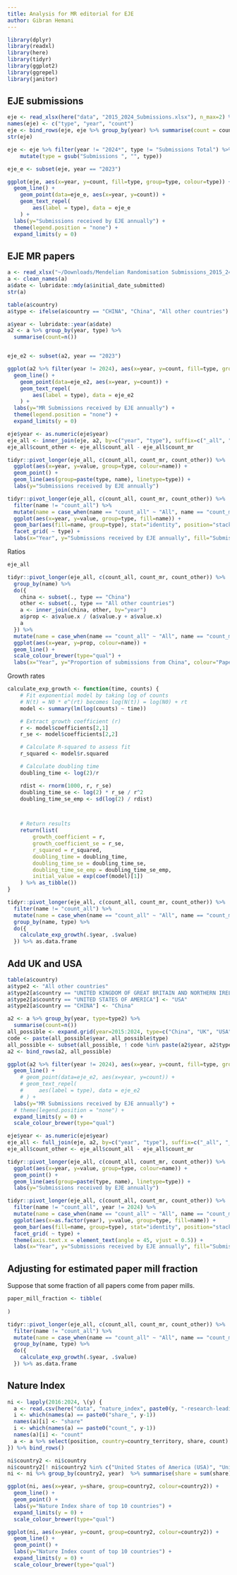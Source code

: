 ```yaml
---
title: Analysis for MR editorial for EJE
author: Gibran Hemani
---
```



```r
library(dplyr)
library(readxl)
library(here)
library(tidyr)
library(ggplot2)
library(ggrepel)
library(janitor)
```


## EJE submissions

```r
eje <- read_xlsx(here("data", "2015_2024_Submissions.xlsx"), n_max=2) %>% pivot_longer(!Year)
names(eje) <- c("type", "year", "count")
eje <- bind_rows(eje, eje %>% group_by(year) %>% summarise(count = count[2]-count[1]) %>% mutate(type="Submissions All other countries"))
str(eje)
```


```r
eje <- eje %>% filter(year != "2024*", type != "Submissions Total") %>% 
    mutate(type = gsub("Submissions ", "", type))

eje_e <- subset(eje, year == "2023")

ggplot(eje, aes(x=year, y=count, fill=type, group=type, colour=type)) +
  geom_line() +
    geom_point(data=eje_e, aes(x=year, y=count)) +
    geom_text_repel(
        aes(label = type), data = eje_e
    ) +
  labs(y="Submissions received by EJE annually") +
  theme(legend.position = "none") +
  expand_limits(y = 0)
```


## EJE MR papers

```r
a <- read_xlsx("~/Downloads/Mendelian Randomisation Submissions_2015_24.xlsx")
a <- clean_names(a)
a$date <- lubridate::mdy(a$initial_date_submitted)
str(a)

table(a$country)
a$type <- ifelse(a$country == "CHINA", "China", "All other countries")

a$year <- lubridate::year(a$date)
a2 <- a %>% group_by(year, type) %>%
  summarise(count=n())


eje_e2 <- subset(a2, year == "2023")

ggplot(a2 %>% filter(year != 2024), aes(x=year, y=count, fill=type, group=type, colour=type)) +
  geom_line() +
    geom_point(data=eje_e2, aes(x=year, y=count)) +
    geom_text_repel(
        aes(label = type), data = eje_e2
    ) +
  labs(y="MR Submissions received by EJE annually") +
  theme(legend.position = "none") +
  expand_limits(y = 0)
```


```r
eje$year <- as.numeric(eje$year)
eje_all <- inner_join(eje, a2, by=c("year", "type"), suffix=c("_all", "_mr"))
eje_all$count_other <- eje_all$count_all - eje_all$count_mr

tidyr::pivot_longer(eje_all, c(count_all, count_mr, count_other)) %>%
  ggplot(aes(x=year, y=value, group=type, colour=name)) +
  geom_point() +
  geom_line(aes(group=paste(type, name), linetype=type)) +
  labs(y="Submissions received by EJE annually")

tidyr::pivot_longer(eje_all, c(count_all, count_mr, count_other)) %>%
  filter(name != "count_all") %>% 
  mutate(name = case_when(name == "count_all" ~ "All", name == "count_mr" ~ "MR papers", name == "count_other" ~ "Other papers")) %>%
  ggplot(aes(x=year, y=value, group=type, fill=name)) +
  geom_bar(aes(fill=name, group=type), stat="identity", position="stack") +
  facet_grid( ~ type) +
  labs(x="Year", y="Submissions received by EJE annually", fill="Submission type")
```

Ratios

```r
eje_all

tidyr::pivot_longer(eje_all, c(count_all, count_mr, count_other)) %>%
  group_by(name) %>%
  do({
    china <- subset(., type == "China")
    other <- subset(., type == "All other countries")
    a <- inner_join(china, other, by="year")
    a$prop <- a$value.x / (a$value.y + a$value.x)
    a
  }) %>%
  mutate(name = case_when(name == "count_all" ~ "All", name == "count_mr" ~ "MR", name == "count_other" ~ "Other")) %>%
  ggplot(aes(x=year, y=prop, colour=name)) +
  geom_line() +
  scale_colour_brewer(type="qual") +
  labs(x="Year", y="Proportion of submissions from China", colour="Paper type")

```

Growth rates

```r
calculate_exp_growth <- function(time, counts) {
    # Fit exponential model by taking log of counts
    # N(t) = N0 * e^(rt) becomes log(N(t)) = log(N0) + rt
    model <- summary(lm(log(counts) ~ time))

    # Extract growth coefficient (r)
    r <- model$coefficients[2,1]
    r_se <- model$coefficients[2,2]

    # Calculate R-squared to assess fit
    r_squared <- model$r.squared

    # Calculate doubling time
    doubling_time <- log(2)/r

    rdist <- rnorm(1000, r, r_se)
    doubling_time_se <- log(2) * r_se / r^2
    doubling_time_se_emp <- sd(log(2) / rdist)



    # Return results
    return(list(
        growth_coefficient = r,
        growth_coefficient_se = r_se,
        r_squared = r_squared,
        doubling_time = doubling_time,
        doubling_time_se = doubling_time_se,
        doubling_time_se_emp = doubling_time_se_emp,
        initial_value = exp(coef(model)[1])
    ) %>% as_tibble())
}

tidyr::pivot_longer(eje_all, c(count_all, count_mr, count_other)) %>%
  filter(name != "count_all") %>% 
  mutate(name = case_when(name == "count_all" ~ "All", name == "count_mr" ~ "MR papers", name == "count_other" ~ "Other papers")) %>%
  group_by(name, type) %>%
  do({
    calculate_exp_growth(.$year, .$value)
  }) %>% as.data.frame

```


## Add UK and USA

```r
table(a$country)
a$type2 <- "All other countries"
a$type2[a$country == "UNITED KINGDOM OF GREAT BRITAIN AND NORTHERN IRELAND"] <- "UK"
a$type2[a$country == "UNITED STATES OF AMERICA"] <- "USA"
a$type2[a$country == "CHINA"] <- "China"

a2 <- a %>% group_by(year, type=type2) %>%
  summarise(count=n())
all_possible <- expand.grid(year=2015:2024, type=c("China", "UK", "USA", "All other countries"), count=0)
code <- paste(all_possible$year, all_possible$type)
all_possible <- subset(all_possible, ! code %in% paste(a2$year, a2$type))
a2 <- bind_rows(a2, all_possible)

ggplot(a2 %>% filter(year != 2024), aes(x=year, y=count, fill=type, group=type, colour=type)) +
  geom_line() +
    # geom_point(data=eje_e2, aes(x=year, y=count)) +
    # geom_text_repel(
    #     aes(label = type), data = eje_e2
    # ) +
  labs(y="MR Submissions received by EJE annually") +
  # theme(legend.position = "none") +
  expand_limits(y = 0) +
  scale_colour_brewer(type="qual")
```


```r
eje$year <- as.numeric(eje$year)
eje_all <- full_join(eje, a2, by=c("year", "type"), suffix=c("_all", "_mr"))
eje_all$count_other <- eje_all$count_all - eje_all$count_mr

tidyr::pivot_longer(eje_all, c(count_all, count_mr, count_other)) %>%
  ggplot(aes(x=year, y=value, group=type, colour=name)) +
  geom_point() +
  geom_line(aes(group=paste(type, name), linetype=type)) +
  labs(y="Submissions received by EJE annually")

tidyr::pivot_longer(eje_all, c(count_all, count_mr, count_other)) %>%
  filter(name != "count_all", year != 2024) %>% 
  mutate(name = case_when(name == "count_all" ~ "All", name == "count_mr" ~ "MR papers", name == "count_other" ~ "Other papers")) %>%
  ggplot(aes(x=as.factor(year), y=value, group=type, fill=name)) +
  geom_bar(aes(fill=name, group=type), stat="identity", position="stack") +
  facet_grid( ~ type) +
  theme(axis.text.x = element_text(angle = 45, vjust = 0.5)) +
  labs(x="Year", y="Submissions received by EJE annually", fill="Submission type")
```

## Adjusting for estimated paper mill fraction

Suppose that some fraction of all papers come from paper mills. 



```r

paper_mill_fraction <- tibble(
  
)

tidyr::pivot_longer(eje_all, c(count_all, count_mr, count_other)) %>%
  filter(name != "count_all") %>% 
  mutate(name = case_when(name == "count_all" ~ "All", name == "count_mr" ~ "MR papers", name == "count_other" ~ "Other papers")) %>%
  group_by(name, type) %>%
  do({
    calculate_exp_growth(.$year, .$value)
  }) %>% as.data.frame

```



## Nature Index



```r
ni <- lapply(2016:2024, \(y) {
  a <- read.csv(here("data", "nature_index", paste0(y, "-research-leading-countries.csv"))) %>% clean_names()
  i <- which(names(a) == paste0("share_", y-1))
  names(a)[i] <- "share"
  i <- which(names(a) == paste0("count_", y-1))
  names(a)[i] <- "count"
  a <- a %>% select(position, country=country_territory, share, count) %>% mutate(year=y)
}) %>% bind_rows()

ni$country2 <- ni$country
ni$country2[! ni$country2 %in% c("United States of America (USA)", "United Kingdom (UK)", "China")] <- "All other countries"
ni <- ni %>% group_by(country2, year)  %>% summarise(share = sum(share), count=sum(count), position=mean(position))

ggplot(ni, aes(x=year, y=share, group=country2, colour=country2)) +
  geom_line() +
  geom_point() +
  labs(y="Nature Index share of top 10 countries") +
  expand_limits(y = 0) +
  scale_colour_brewer(type="qual")

ggplot(ni, aes(x=year, y=count, group=country2, colour=country2)) +
  geom_line() +
  geom_point() +
  labs(y="Nature Index count of top 10 countries") +
  expand_limits(y = 0) +
  scale_colour_brewer(type="qual")
```


